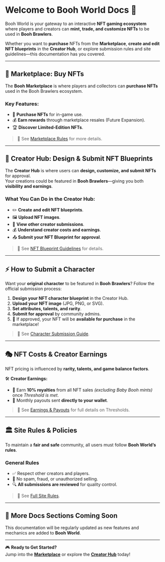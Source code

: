 
# Welcome to Booh World Docs 🚀

Booh World is your gateway to an interactive **NFT gaming ecosystem** where players and creators can **mint, trade, and customize NFTs** to be used in **Booh Brawlers**.

Whether you want to **purchase** NFTs from the **Marketplace**, **create and edit NFT blueprints** in the **Creator Hub**, or explore submission rules and site guidelines—this documentation has you covered.

---

## 🌟 **Marketplace: Buy NFTs**
The **Booh Marketplace** is where players and collectors can **purchase NFTs** used in the Booh Brawlers ecosystem.

### **Key Features:**
- 🛒 **Purchase NFTs** for in-game use.
- 💰 **Earn rewards** through marketplace resales (Future Expansion).
- 🏆 **Discover Limited-Edition NFTs**.

> 📖 See [Marketplace Rules](./docs?page=marketplace) for more details.

---

## 🎨 **Creator Hub: Design & Submit NFT Blueprints**
The **Creator Hub** is where users can **design, customize, and submit NFTs** for approval.  
Your creations could be featured in **Booh Brawlers**—giving you both **visibility and earnings**.

### **What You Can Do in the Creator Hub:**
- ✏️ **Create and edit NFT blueprints**.
- 🖼️ **Upload NFT images**.
- 👥 **View other creator submissions**.
- 💰 **Understand creator costs and earnings**.
- 📤 **Submit your NFT Blueprint for approval**.

> 📖 See [NFT Blueprint Guidelines](./docs?page=create) for details.

---

## ⚡ **How to Submit a Character**
Want your **original character** to be featured in **Booh Brawlers**? Follow the official submission process:

1. **Design your NFT character blueprint** in the Creator Hub.
2. **Upload your NFT image** (JPG, PNG, or SVG).
3. **Set attributes, talents, and rarity**.
4. **Submit for approval** by community admins.
5. 🎉 If approved, your NFT will be **available for purchase** in the marketplace!

> 📖 See [Character Submission Guide](./docs?page=character-submission).

---

## 🎭 **NFT Costs & Creator Earnings**
NFT pricing is influenced by **rarity, talents, and game balance factors**.

<NftCostTable />

🛠️ **Creator Earnings:**  
- 🌟 Earn **10% royalties** from all NFT sales _(excluding Baby Booh mints)_ once *Threshold is met*.
- 💸 Monthly payouts sent **directly to your wallet**.

> 📖 See [Earnings & Payouts](./docs?page=create) for full details on Thresholds.
---

## 🏛️ **Site Rules & Policies**
To maintain a **fair and safe** community, all users must follow **Booh World’s rules**.

### **General Rules**
- ✅ Respect other creators and players.
- 🚫 No spam, fraud, or unauthorized selling.
- 🔍 **All submissions are reviewed** for quality control.

> 📖 See [Full Site Rules](./docs?page=site-rules).

---

## 🔮 **More Docs Sections Coming Soon**
This documentation will be regularly updated as new features and mechanics are added to **Booh World**.

---

🎮 **Ready to Get Started?**  
Jump into the **[Marketplace](./docs?page=marketplace)** or explore the **[Creator Hub](./docs?page=create)** today!

